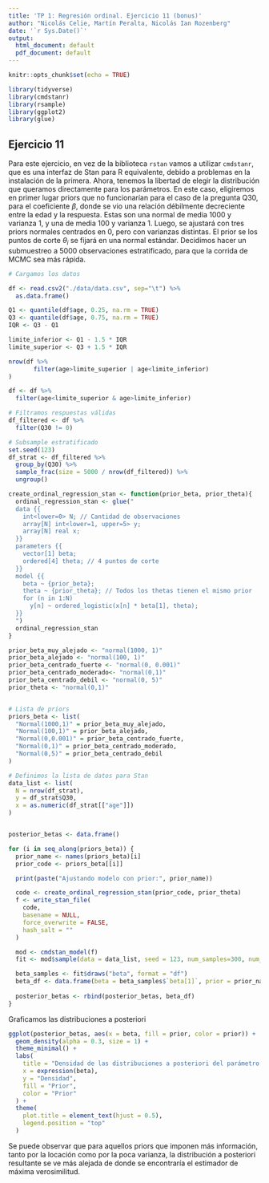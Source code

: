 ---
title: 'TP 1: Regresión ordinal. Ejercicio 11 (bonus)'
author: "Nicolás Celie, Martín Peralta, Nicolás Ian Rozenberg"
date: '`r Sys.Date()`'
output:
  html_document: default
  pdf_document: default
---

```{r setup, include=FALSE}
knitr::opts_chunk$set(echo = TRUE)
```

```{r libraries, warning=FALSE, message=FALSE, results='hide'}
library(tidyverse)
library(cmdstanr)   
library(rsample)
library(ggplot2)
library(glue)
```

## Ejercicio 11

Para este ejercicio, en vez de la biblioteca `rstan` vamos a utilizar `cmdstanr`, que es una interfaz de Stan para R equivalente, debido a problemas en la instalación de la primera. Ahora, tenemos la libertad de elegir la distribución que queramos directamente para los parámetros. En este caso, eligiremos en primer lugar priors que no funcionarían para el caso de la pregunta Q30, para el coeficiente $\beta$, donde se vio una relación débilmente decreciente entre la edad y la respuesta. Estas son una normal de media $1000$ y varianza $1$, y una de media $100$ y varianza $1$. Luego, se ajustará con tres priors normales centrados en $0$, pero con varianzas distintas. El prior se los puntos de corte $\theta_i$ se fijará en una normal estándar.
Decidimos hacer un submuestreo a 5000 observaciones estratificado, para que la corrida de MCMC sea más rápida.

```{r}
# Cargamos los datos

df <- read.csv2("./data/data.csv", sep="\t") %>%
  as.data.frame()

Q1 <- quantile(df$age, 0.25, na.rm = TRUE)
Q3 <- quantile(df$age, 0.75, na.rm = TRUE)
IQR <- Q3 - Q1

limite_inferior <- Q1 - 1.5 * IQR
limite_superior <- Q3 + 1.5 * IQR

nrow(df %>%
       filter(age>limite_superior | age<limite_inferior)
)

df <- df %>%
  filter(age<limite_superior & age>limite_inferior)

# Filtramos respuestas válidas
df_filtered <- df %>%
  filter(Q30 != 0)

# Subsample estratificado
set.seed(123)
df_strat <- df_filtered %>%
  group_by(Q30) %>%
  sample_frac(size = 5000 / nrow(df_filtered)) %>%
  ungroup()
```

```{r, warning=FALSE, message=FALSE, results='hide'}
create_ordinal_regression_stan <- function(prior_beta, prior_theta){
  ordinal_regression_stan <- glue("
  data {{
    int<lower=0> N; // Cantidad de observaciones
    array[N] int<lower=1, upper=5> y;
    array[N] real x;
  }}
  parameters {{
    vector[1] beta;
    ordered[4] theta; // 4 puntos de corte
  }}
  model {{
    beta ~ {prior_beta};
    theta ~ {prior_theta}; // Todos los thetas tienen el mismo prior
    for (n in 1:N)
      y[n] ~ ordered_logistic(x[n] * beta[1], theta);
  }}
  ")
  ordinal_regression_stan
}

prior_beta_muy_alejado <- "normal(1000, 1)"
prior_beta_alejado <- "normal(100, 1)"
prior_beta_centrado_fuerte <- "normal(0, 0.001)"
prior_beta_centrado_moderado<- "normal(0,1)"
prior_beta_centrado_debil <- "normal(0, 5)"
prior_theta <- "normal(0,1)"


# Lista de priors
priors_beta <- list(
  "Normal(1000,1)" = prior_beta_muy_alejado,
  "Normal(100,1)" = prior_beta_alejado,
  "Normal(0,0.001)" = prior_beta_centrado_fuerte,
  "Normal(0,1)" = prior_beta_centrado_moderado,
  "Normal(0,5)" = prior_beta_centrado_debil
)

# Definimos la lista de datos para Stan
data_list <- list(
  N = nrow(df_strat),
  y = df_strat$Q30,
  x = as.numeric(df_strat[["age"]])
)


posterior_betas <- data.frame()

for (i in seq_along(priors_beta)) {
  prior_name <- names(priors_beta)[i]
  prior_code <- priors_beta[[i]]

  print(paste("Ajustando modelo con prior:", prior_name))

  code <- create_ordinal_regression_stan(prior_code, prior_theta)
  f <- write_stan_file(
    code,
    basename = NULL,
    force_overwrite = FALSE,
    hash_salt = ""
  )

  mod <- cmdstan_model(f)
  fit <- mod$sample(data = data_list, seed = 123, num_samples=300, num_warmup=150, num_chains=1, cores=4)

  beta_samples <- fit$draws("beta", format = "df")
  beta_df <- data.frame(beta = beta_samples$`beta[1]`, prior = prior_name)
  
  posterior_betas <- rbind(posterior_betas, beta_df)
}

```
Graficamos las distribuciones a posteriori

```{r}
ggplot(posterior_betas, aes(x = beta, fill = prior, color = prior)) +
  geom_density(alpha = 0.3, size = 1) +
  theme_minimal() +
  labs(
    title = "Densidad de las distribuciones a posteriori del parámetro beta",
    x = expression(beta),
    y = "Densidad",
    fill = "Prior",
    color = "Prior"
  ) +
  theme(
    plot.title = element_text(hjust = 0.5),
    legend.position = "top"
  )
```
Se puede observar que para aquellos priors que imponen más información, tanto por la locación como por la poca varianza, la distribución a posteriori resultante se ve más alejada de donde se encontraría el estimador de máxima verosimilitud.
